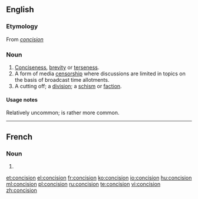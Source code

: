 ==English==

===Etymology===
From {{etyl|frm|en}} ''[[#French|concision]]''

===Noun===
{{en-noun|~}}

# [[conciseness|Conciseness]], [[brevity]] or [[terseness]].
# A form of media [[censorship]] where discussions are limited in topics on the basis of broadcast time allotments.
# A cutting off; a [[division]]; a [[schism]] or [[faction]].
#: {{rfquotek|South}}

====Usage notes====
Relatively uncommon; {{m|en|brevity}} is rather more common.

----

==French==

===Noun===
{{fr-noun|f}}

# {{l|en|concision}}

[[et:concision]]
[[el:concision]]
[[fr:concision]]
[[ko:concision]]
[[io:concision]]
[[hu:concision]]
[[ml:concision]]
[[pl:concision]]
[[ru:concision]]
[[te:concision]]
[[vi:concision]]
[[zh:concision]]